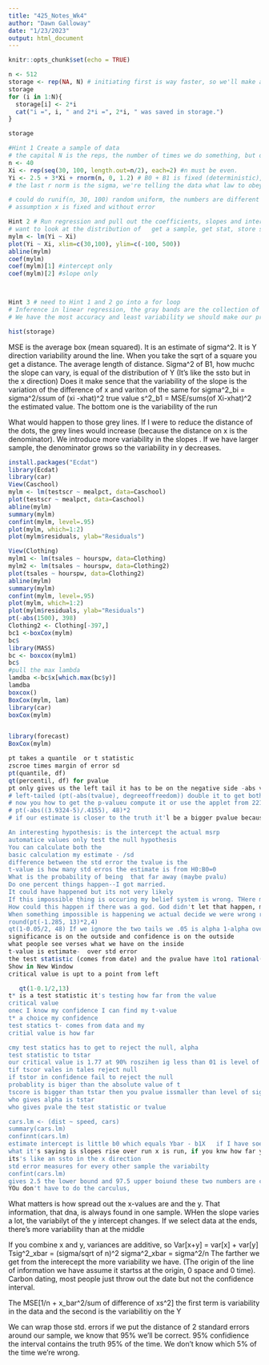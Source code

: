 ```yaml
---
title: "425_Notes_Wk4"
author: "Dawn Galloway"
date: "1/23/2023"
output: html_document
---
```


```r
knitr::opts_chunk$set(echo = TRUE)
```


```r
n <- 512
storage <- rep(NA, N) # initiating first is way faster, so we'll make a storage container
storage
for (i in 1:N){
  storage[i] <- 2*i
  cat("i =", i, " and 2*i =", 2*i, " was saved in storage.")
}

storage

#Hint 1 Create a sample of data
# the capital N is the reps, the number of times we do something, but our sample size little n will be fixed
n <- 40
Xi <- rep(seq(30, 100, length.out=n/2), each=2) #n must be even.
Yi <- 2.5 + 3*Xi + rnorm(n, 0, 1.2) # B0 + B1 is fixed (deterministic), rnorm is random (stochastic) as sigma is allowed to increase, we see more fuzz around the data/line and the harder it is to know the truth
# the last r norm is the sigma, we're telling the data what law to obey

# could do runif(n, 30, 100) random uniform, the numbers are different each time and the lowest is may be as low or high as the lowest and highest value
# assumption x is fixed and without error

Hint 2 # Run regression and pull out the coefficients, slopes and intercepts have sampling distributions
# want to look at the distribution of   get a sample, get stat, store stat, get a new sample (scatterplot), then throw it back after you've captured the line
mylm <- lm(Yi ~ Xi)
plot(Yi ~ Xi, xlim=c(30,100), ylim=c(-100, 500))
abline(mylm)
coef(mylm)
coef(mylm)[1] #intercept only
coef(mylm)[2] #slope only



Hint 3 # need to Hint 1 and 2 go into a for loop
# Inference in linear regression, the gray bands are the collection of 2000 regression lines (we look at one of the samples of data, but the whole distribution of means)
# We have the most accuracy and least variability we should make our prediction in the middle, we have an advantage because the variability around Ybar is less than it was when we just guessed

hist(storage)
```

MSE is the average box (mean squared). It is an estimate of sigma^2. It is Y direction variability around the line.
When you take the sqrt of a square you get a distance. The average length of distance.
Sigma^2 of B1, how muchc the slope can vary, is equal of the distribution of Y  (It's like the ssto but in the x direction)
Does it make sence that the variability of the slope is the variation of the difference of x and variton of the same for 
sigma^2_bi = sigma^2/ssum of (xi -xhat)^2 true value
s^2_b1 = MSE/sums(of Xi-xhat)^2 the estimated value. The bottom one is the variability of the run

What would happen to those grey lines. If I were to reduce the distance of the dots, the grey lines would increase (because the distance on x is the denominator). We introduce more variability in the slopes . If we have larger sample, the denominator grows so the variability in y decreases. 


```r
install.packages("Ecdat")
library(Ecdat)
library(car)
View(Caschool)
mylm <- lm(testscr ~ mealpct, data=Caschool)
plot(testscr ~ mealpct, data=Caschool)
abline(mylm)
summary(mylm)
confint(mylm, level=.95)
plot(mylm, which=1:2)
plot(mylm$residuals, ylab="Residuals")

View(Clothing)
mylm1 <- lm(tsales ~ hourspw, data=Clothing)
mylm2 <- lm(tsales ~ hourspw, data=Clothing2)
plot(tsales ~ hourspw, data=Clothing2)
abline(mylm)
summary(mylm)
confint(mylm, level=.95)
plot(mylm, which=1:2)
plot(mylm$residuals, ylab="Residuals")
pt(-abs(1500), 398)
Clothing2 <- Clothing[-397,]
bc1 <-boxCox(mylm)
bc$
library(MASS)
bc <- boxcox(mylm1)
bc$
#pull the max lambda
lamdba <-bc$x[which.max(bc$y)]
lamdba
boxcox()
BoxCox(mylm, lam)
library(car)
boxCox(mylm)


library(forecast)
BoxCox(mylm)

pt takes a quantile  or t statistic
zscroe times margin of error sd
pt(quantile, df)
qt(percentil, df) for pvalue
pt only gives us the left tail it has to be on the negative side -abs value or put in a negative number and then you don't have to use -abs
# left-tailed (pt(-abs(tvalue), degreeoffreedom)) double it to get both sides
# now you how to get the p-valueu compute it or use the applet from 221
# pt(-abs((3.9324-5)/.4155), 48)*2
# if our estimate is closer to the truth it'l be a bigger pvalue because our estimate is closer to the new hypothesis than the zero hypothesis it's more likely to happen so # the p-value increases

An interesting hypothesis: is the intercept the actual msrp
automatice values only test the null hypothesis
You can calculate both the 
basic calculation my estimate - /sd
difference between the std error the tvalue is the 
t-value is how many std erros the estimate is from H0:B0=0
What is the probability of being  that far away (maybe pvalu)
Do one percent things happen--I got married.
It could have happened but its not very likely
If this impossible thing is occuring my belief system is wrong. THere must be another reason this happens.
How could this happen if there was a god. God didn't let that happen, man chose this it's all on uspop God forbid it, man did it anyway
When something impossible is happening we actual decide we were wrong reject the null and accept an alternate hypothes
round(pt(-1.285, 13)*2,4)
qt(1-0.05/2, 48) If we ignore the two tails we .05 is alpha 1-alpha over 2 that's confidienc 95 if alphas point 1 then 90 for ronfint
significance is on the outside and confidence is on the outside
what people see verses what we have on the inside
t-value is estimate-  over std error
the test statistic (comes from date) and the pvalue have 1to1 rational()
Show in New Window
critical value is upt to a point from left

   qt(1-0.1/2,13)
t* is a test statistic it's testing how far from the value
critical value
onec I know my confidence I can find my t-value
t* a choice my confidence
test statics t- comes from data and my 
critial value is how far

cmy test statics has to get to reject the null, alpha
test statistic to tstar
our critical value is 1.77 at 90% roszihen ig less than 01 is level of significas
tif tscor vales in tales reject null
if tstor in confidence fail to reject the null
probablity is biger than the absolute value of t
tscore is bigger than tstar then you pvalue issmaller than level of signific
who gives alpha is tstar
who gives pvale the test statistic or tvalue

cars.lm <- (dist ~ speed, cars)
summary(cars.lm)
confinnt(cars.lm)
estimate intercept is little b0 which equals Ybar - b1X   if I have soem data and I know where the midddle of the data is with regards to x the ybal xbr is the middle of the data
what it's saying is slopes rise over run x is run, if you knw how far you're running from zero, then how far should you fall. You should fall the slopexbar times aftere going xbar times over you'll be at 0 ybar minus the slope times xbar
its's like an ssto in the x direction 
std error measures for every other sample the variabilty
confint(cars.lm)
gives 2.5 the lower bound and 97.5 upper boiund these two numbers are centered around the estimate 95 percent confident it's between here and here
YOu don't have to do the carculus, 


```

What matters is how spread out the x-values are and the y. That information, that dna, is always found in one sample. WHen the slope varies a lot, the variabilyt of the y intercept changes. If we select data at the ends, there's more variability than at the middle


If you combine x and y, variances are additive, so Var[x+y] = var[x] + var[y]
Tsig^2_xbar = (sigma/sqrt of n)^2  sigma^2_xbar = sigma^2/n
The farther we get from the interecept the more variability we have. (The origin of the line of information we have assume it startss at the origin, 0 space and 0 time). Carbon dating, most people just throw out the date but not the confidence interval.

The MSE[1/n + x_bar^2/sum of difference of xs^2] the first term is variability in the data and the second is the variabilitiy on the Y

We can wrap those std. errors if we put the distance of 2 standard errors around our sample, we know that 95% we'll be correct.
95% confidience the interval contains the truth 95% of the time. We don't know which 5% of the time we're wrong.


